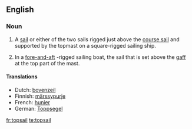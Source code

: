 ==English==

===Noun===
{{en-noun}}

# {{nautical}} A [[sail]] or either of the two sails rigged just above the [[course sail]] and supported by the topmast on a square-rigged sailing ship.
# {{nautical}} In a [[fore-and-aft]] -rigged sailing boat, the sail that is set above the [[gaff]] at the top part of the mast.

====Translations====
{{trans-top|sail above the course sail}}
*Dutch: [[bovenzeil]] {{n}}
*Finnish: [[märssypurje]]
*French: [[hunier]] {{m}}
*German: [[Toppsegel]] {{n}}
{{trans-bottom}}

[[fr:topsail]]
[[te:topsail]]